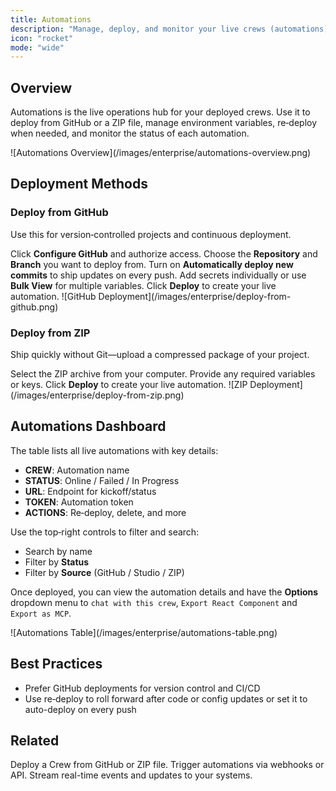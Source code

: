 ```yaml
---
title: Automations
description: "Manage, deploy, and monitor your live crews (automations) in one place."
icon: "rocket"
mode: "wide"
---
```


## Overview

Automations is the live operations hub for your deployed crews. Use it to deploy from GitHub or a ZIP file, manage environment variables, re‑deploy when needed, and monitor the status of each automation.

<Frame>
  ![Automations Overview](/images/enterprise/automations-overview.png)

</Frame>

## Deployment Methods

### Deploy from GitHub

Use this for version‑controlled projects and continuous deployment.

<Steps>
  <Step title="Connect GitHub">
    Click <b>Configure GitHub</b> and authorize access.
  </Step>
  <Step title="Select Repository & Branch">
    Choose the <b>Repository</b> and <b>Branch</b> you want to deploy from.
  </Step>
  <Step title="Enable Auto‑deploy (optional)">
    Turn on <b>Automatically deploy new commits</b> to ship updates on every push.
  </Step>
  <Step title="Add Environment Variables">
    Add secrets individually or use <b>Bulk View</b> for multiple variables.
  </Step>
  <Step title="Deploy">
    Click <b>Deploy</b> to create your live automation.
  </Step>
</Steps>

<Frame>
  ![GitHub Deployment](/images/enterprise/deploy-from-github.png)
</Frame>

### Deploy from ZIP

Ship quickly without Git—upload a compressed package of your project.

<Steps>
  <Step title="Choose File">
    Select the ZIP archive from your computer.
  </Step>
  <Step title="Add Environment Variables">
    Provide any required variables or keys.
  </Step>
  <Step title="Deploy">
    Click <b>Deploy</b> to create your live automation.
  </Step>
</Steps>

<Frame>
  ![ZIP Deployment](/images/enterprise/deploy-from-zip.png)
</Frame>

## Automations Dashboard

The table lists all live automations with key details:

- **CREW**: Automation name
- **STATUS**: Online / Failed / In Progress
- **URL**: Endpoint for kickoff/status
- **TOKEN**: Automation token
- **ACTIONS**: Re‑deploy, delete, and more

Use the top‑right controls to filter and search:

- Search by name
- Filter by <b>Status</b>
- Filter by <b>Source</b> (GitHub / Studio / ZIP)

Once deployed, you can view the automation details and have the **Options** dropdown menu to `chat with this crew`, `Export React Component` and `Export as MCP`.

<Frame>
  ![Automations Table](/images/enterprise/automations-table.png)
</Frame>

## Best Practices

- Prefer GitHub deployments for version control and CI/CD
- Use re‑deploy to roll forward after code or config updates or set it to auto-deploy on every push

## Related

<CardGroup cols={3}>
  <Card title="Deploy a Crew" href="/en/enterprise/guides/deploy-crew" icon="rocket">
    Deploy a Crew from GitHub or ZIP file.
  </Card>
  <Card title="Automation Triggers" href="/en/enterprise/guides/automation-triggers" icon="trigger">
    Trigger automations via webhooks or API.
  </Card>
  <Card title="Webhook Automation" href="/en/enterprise/guides/webhook-automation" icon="webhook">
    Stream real-time events and updates to your systems.
  </Card>
</CardGroup>


